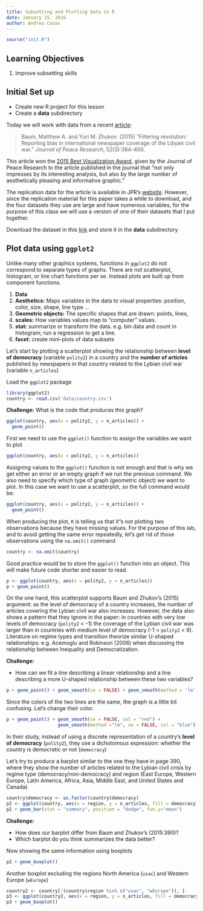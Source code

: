```yaml
---
title: Subsetting and Plotting Data in R
date: January 15, 2016
author: Andreu Casas
---
```


```r
source("init.R")
```

## Learning Objectives

1. Improve subsetting skills

## Initial Set up

- Create new R project for this lesson
- Create a **data** subdirectory

Today we will work with data from a recent [article](http://jpr.sagepub.com/content/52/3/384.full):

>  Baum, Matthew A. and Yuri M. Zhukov. (2015) "Filtering revolution: Reporting bias in international newspaper coverage of the Libyan civil war." *Journal of Peace Research*, 52(3):384-400.

This article won the [2015 Best Visualization Award](https://www.prio.org/JPR/VisualizationAward/), given by the Journal of Peace Research to the article published in the journal that "not only impresses by its interesting analysis, but also by the large number of aesthetically pleasing and informative graphic."

The replication data for the article is available in JPR's [website](https://www.prio.org/JPR/Datasets/). However, since the replication material for this paper takes a while to download, and the four datasets they use are large and have numerous variables, for the purpose of this class we will use a version of one of their datasets that I put together. 

Download the dataset in this [link](https://github.com/UW-POLS501/pols_501_wi16/blob/master/labs/subsetting-and-plotting/data/country.csv) and store it in the **data** subdirectory


## Plot data using `ggplot2`

Unlike many other graphics systems, functions in `ggplot2` do not correspond to separate types of graphs.
There are not scatterplot, histogram, or line chart functions per se.
Instead plots are built up from component functions.

1. **Data**
2. **Aesthetics:** Maps variables in the data to visual properties: position, color, size, shape, line type ...
3. **Geometric objects:** The specific shapes that are drawn: points, lines,
4. **scales:** How variables values map to "computer" values.
5. **stat:** summarize or transform the data. e.g. bin data and count in histogram; run a regression to get a line.
5. **facet:** create mini-plots of data subsets

Let's start by plotting a scatterplot showing the relationship between **level of democracy** (variable `polity2`) in a country and the **number of articles** published by newspapers in that country related to the Lybian civil war (variable `n_articles`)

Load the `ggplot2` package 

```r
library(ggplot2)
country <- read.csv('data/country.csv')
```

**Challenge:** What is the code that produces this graph?

```r
ggplot(country, aes(x = polity2, y = n_articles)) +
  geom_point()
```

First we need to use the `ggplot()` function to assign the variables we want to plot

```r
ggplot(country, aes(x = polity2, y = n_articles)) 
```

Assigning values to the `ggplot()` function is not enough and that is why we get either an error or an empty graph if we run the previous command. We also need to specify which type of graph (geometric object) we want to plot. In this case we want to use a scatterplot, so the full command would be:

```r
ggplot(country, aes(x = polity2, y = n_articles)) +
  geom_point()
```

When producing the plot, `R` is telling us that it"s not plotting two observations because they have missing values. For the purpose of this lab, and to avoid getting the same error repeatedly, let's get rid of those observations using the `na.omit()` command

```r
country <- na.omit(country)
```

Good practice would be to store the `ggplot()` function into an object. This will make future code shorter and easier to read. 

```r
p <- ggplot(country, aes(x = polity2, y = n_articles))
p + geom_point()
```

On the one hand, this scatterplot supports Baum and Zhukov's (2015) argument: as the level of democracy of a country increases, the number of articles covering the Lybian civil war also increases. However, the data also shows a pattern that they ignore in the paper: in countries with very low levels of democracy (`polity2` < -1) the coverage of the Lybian civil war was larger than in countries with medium level of democracy (-1 < `polity2` < 6). Literature on regime types and transition theorize similar U-shaped relationships: e.g. Acemoglu and Robinson (2006) when discussing the relationship between Inequality and Democratization.

**Challenge:** 

- How can we fit a line describing a linear relationship and a line describing a more U-shaped relationship between these two variables?

```r
p + geom_point() + geom_smooth(se = FALSE) + geom_smooth(method = 'lm', se = FALSE)
```

Since the colors of the two lines are the same, the graph is a little bit confusing. Let's change their color.

```r
p + geom_point() + geom_smooth(se = FALSE, col = "red") + 
                   geom_smooth(method ="lm", se = FALSE, col = "blue")
```

In their study, instead of using a discrete representation of a country's **level of democracy** (`polity2`), they use a dichotomous expression: whether the country is democratic or not (`democracy`)

Let's try to produce a barplot similar to the one they have in page 390, where they show the number of articles related to the Lybian civil crisis by regime type (democracy/non-democracy) and region (East Europe, Western Europe, Latin America, Africa, Asia, Middle East, and United States and Canada)

```r
country$democracy <- as.factor(country$democracy)
p2 <- ggplot(country, aes(x = region, y = n_articles, fill = democracy))
p2 + geom_bar(stat = "summary", position = "dodge", fun.y="mean")
```

**Challenge:**

- How does our barplot differ from Baum and Zhukov's (2015:390)?
- Which barplot do you think summarizes the data better?

Now showing the same information using boxplots

```r
p2 + geom_boxplot()
```

Another boxplot excluding the regions North America (`usac`) and Western Europe (`wEurope`)
```r
country2 <- country[!(country$region %in% c("usac", "wEurope")), ]
p3 <- ggplot(country2, aes(x = region, y = n_articles, fill = democracy))
p3 + geom_boxplot()
```

